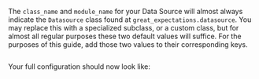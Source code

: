 The `class_name` and `module_name` for your Data Source will almost always indicate the `Datasource` class found at `great_expectations.datasource`.  You may replace this with a specialized subclass, or a custom class, but for almost all regular purposes these two default values will suffice.  For the purposes of this guide, add those two values to their corresponding keys.

```python title="Python" name="version-0.18 datasource_configuration_class_and_module_keys"
```

Your full configuration should now look like:

```python title="Python" name="version-0.18 datasource_configuration_post_class_and_module_keys"
```